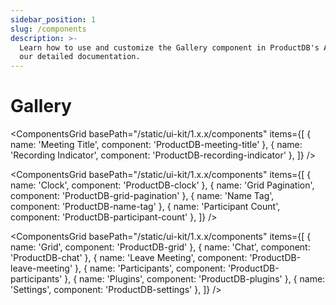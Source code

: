```yaml
---
sidebar_position: 1
slug: /components
description: >-
  Learn how to use and customize the Gallery component in ProductDB's Android with
  our detailed documentation.
---
```


# Gallery

<ComponentsGrid
  basePath="/static/ui-kit/1.x.x/components"
  items={[
    { name: 'Meeting Title', component: 'ProductDB-meeting-title' },
    { name: 'Recording Indicator', component: 'ProductDB-recording-indicator' },
  ]}
/>

<ComponentsGrid
  basePath="/static/ui-kit/1.x.x/components"
  items={[
    { name: 'Clock', component: 'ProductDB-clock' },
    { name: 'Grid Pagination', component: 'ProductDB-grid-pagination' },
    { name: 'Name Tag', component: 'ProductDB-name-tag' },
    { name: 'Participant Count', component: 'ProductDB-participant-count' },
  ]}
/>

<ComponentsGrid
  basePath="/static/ui-kit/1.x.x/components"
  items={[
    { name: 'Grid', component: 'ProductDB-grid' },
    { name: 'Chat', component: 'ProductDB-chat' },
    { name: 'Leave Meeting', component: 'ProductDB-leave-meeting' },
    { name: 'Participants', component: 'ProductDB-participants' },
    { name: 'Plugins', component: 'ProductDB-plugins' },
    { name: 'Settings', component: 'ProductDB-settings' },
  ]}
/>

<head>
  <title>Android Gallery</title>
</head>
